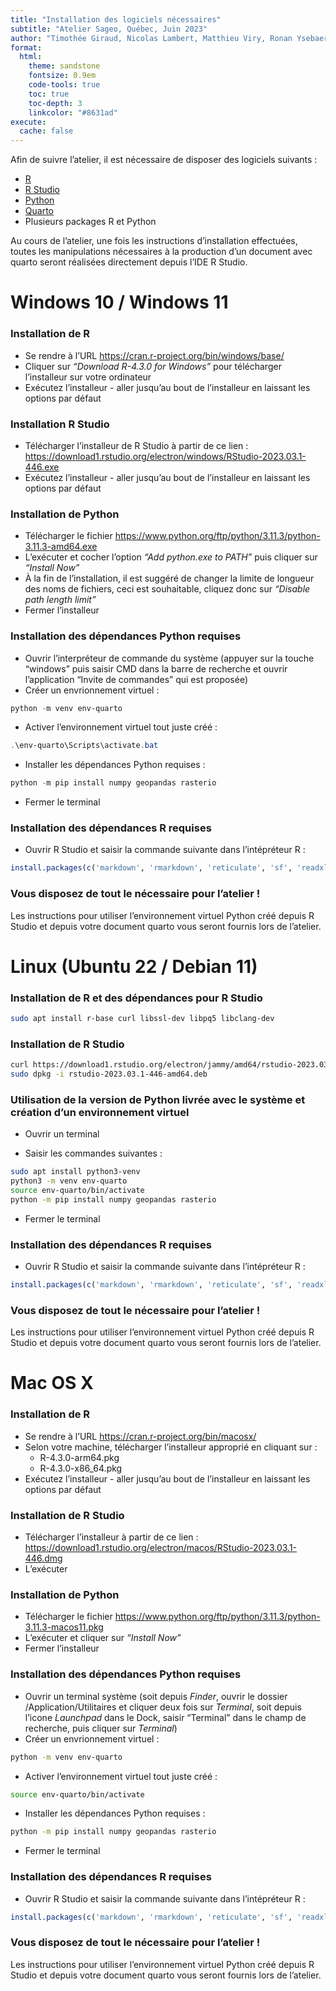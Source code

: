 ```yaml
---
title: "Installation des logiciels nécessaires"
subtitle: "Atelier Sageo, Québec, Juin 2023"
author: "Timothée Giraud, Nicolas Lambert, Matthieu Viry, Ronan Ysebaert (UAR RIATE, CNRS, Université Paris Cité)"
format:
  html:
    theme: sandstone
    fontsize: 0.9em
    code-tools: true
    toc: true
    toc-depth: 3
    linkcolor: "#8631ad"
execute: 
  cache: false
---
```


Afin de suivre l'atelier, il est nécessaire de disposer des logiciels suivants :

- [R](https://www.r-project.org/)
- [R Studio](https://posit.co/download/rstudio-desktop/)
- [Python](https://www.python.org/)
- [Quarto](https://quarto.org/)
- Plusieurs packages R et Python

Au cours de l'atelier, une fois les instructions d'installation effectuées, toutes les manipulations nécessaires à la production d'un document avec quarto seront réalisées directement depuis l'IDE R Studio.

# Windows 10 / Windows 11

### Installation de R

- Se rendre à l'URL [https://cran.r-project.org/bin/windows/base/](https://cran.r-project.org/bin/windows/base/)
- Cliquer sur *"Download R-4.3.0 for Windows"* pour télécharger l'installeur sur votre ordinateur
- Exécutez l'installeur - aller jusqu'au bout de l'installeur en laissant les options par défaut

### Installation R Studio

- Télécharger l'installeur de R Studio à partir de ce lien : [https://download1.rstudio.org/electron/windows/RStudio-2023.03.1-446.exe](https://download1.rstudio.org/electron/windows/RStudio-2023.03.1-446.exe)
- Exécutez l'installeur - aller jusqu'au bout de l'installeur en laissant les options par défaut


### Installation de Python

- Télécharger le fichier [https://www.python.org/ftp/python/3.11.3/python-3.11.3-amd64.exe](https://www.python.org/ftp/python/3.11.3/python-3.11.3-amd64.exe)
- L'exécuter et cocher l'option *"Add python.exe to PATH"* puis cliquer sur *"Install Now"*
- À la fin de l'installation, il est suggéré de changer la limite de longueur des noms de fichiers, ceci est souhaitable, cliquez donc sur *"Disable path length limit"*
- Fermer l'installeur

### Installation des dépendances Python requises

- Ouvrir l'interpréteur de commande du système (appuyer sur la touche "windows" puis saisir CMD dans la barre de recherche et ouvrir l'application "Invite de commandes" qui est proposée)
- Créer un envrionnement virtuel :

```powershell
python -m venv env-quarto
```

- Activer l'environnement virtuel tout juste créé :

```powershell
.\env-quarto\Scripts\activate.bat
```

- Installer les dépendances Python requises :

```powershell
python -m pip install numpy geopandas rasterio
```

- Fermer le terminal

### Installation des dépendances R requises

- Ouvrir R Studio et saisir la commande suivante dans l'intépréteur R :

```r
install.packages(c('markdown', 'rmarkdown', 'reticulate', 'sf', 'readxl', 'mapsf'))
```

### Vous disposez de tout le nécessaire pour l'atelier !

Les instructions pour utiliser l'environnement virtuel Python créé depuis R Studio et depuis votre document quarto vous seront fournis lors de l'atelier.

# Linux (Ubuntu 22 / Debian 11)

### Installation de R et des dépendances pour R Studio

```bash
sudo apt install r-base curl libssl-dev libpq5 libclang-dev
```

### Installation de R Studio

```bash
curl https://download1.rstudio.org/electron/jammy/amd64/rstudio-2023.03.1-446-amd64.deb --output rstudio-2023.03.1-446-amd64.deb
sudo dpkg -i rstudio-2023.03.1-446-amd64.deb
```

### Utilisation de la version de Python livrée avec le système et création d'un environnement virtuel

- Ouvrir un terminal

- Saisir les commandes suivantes :

```bash
sudo apt install python3-venv
python3 -m venv env-quarto
source env-quarto/bin/activate
python -m pip install numpy geopandas rasterio
```

- Fermer le terminal

### Installation des dépendances R requises 

- Ouvrir R Studio et saisir la commande suivante dans l'intépréteur R :

```r
install.packages(c('markdown', 'rmarkdown', 'reticulate', 'sf', 'readxl', 'mapsf'))
```

### Vous disposez de tout le nécessaire pour l'atelier !

Les instructions pour utiliser l'environnement virtuel Python créé depuis R Studio et depuis votre document quarto vous seront fournis lors de l'atelier.


# Mac OS X

### Installation de R

- Se rendre à l'URL [https://cran.r-project.org/bin/macosx/](https://cran.r-project.org/bin/macosx/)
- Selon votre machine, télécharger l'installeur approprié en cliquant sur :
  * R-4.3.0-arm64.pkg
  * R-4.3.0-x86_64.pkg
- Exécutez l'installeur - aller jusqu'au bout de l'installeur en laissant les options par défaut

### Installation de R Studio

- Télécharger l'installeur à partir de ce lien : [https://download1.rstudio.org/electron/macos/RStudio-2023.03.1-446.dmg](https://download1.rstudio.org/electron/macos/RStudio-2023.03.1-446.dmg)
- L'exécuter


### Installation de Python

- Télécharger le fichier [https://www.python.org/ftp/python/3.11.3/python-3.11.3-macos11.pkg](https://www.python.org/ftp/python/3.11.3/python-3.11.3-macos11.pkg)
- L'exécuter et cliquer sur *"Install Now"*
- Fermer l'installeur


### Installation des dépendances Python requises

- Ouvrir un terminal système (soit depuis *Finder*, ouvrir le dossier /Application/Utilitaires et cliquer deux fois sur *Terminal*, soit depuis l'icone *Launchpad* dans le Dock, saisir "Terminal" dans le champ de recherche, puis cliquer sur *Terminal*)
- Créer un envrionnement virtuel :

```sh
python -m venv env-quarto
```

- Activer l'environnement virtuel tout juste créé :

```sh
source env-quarto/bin/activate
```

- Installer les dépendances Python requises :

```sh
python -m pip install numpy geopandas rasterio
```

- Fermer le terminal

### Installation des dépendances R requises

- Ouvrir R Studio et saisir la commande suivante dans l'intépréteur R :

```r
install.packages(c('markdown', 'rmarkdown', 'reticulate', 'sf', 'readxl', 'mapsf'))
```

### Vous disposez de tout le nécessaire pour l'atelier !

Les instructions pour utiliser l'environnement virtuel Python créé depuis R Studio et depuis votre document quarto vous seront fournis lors de l'atelier.